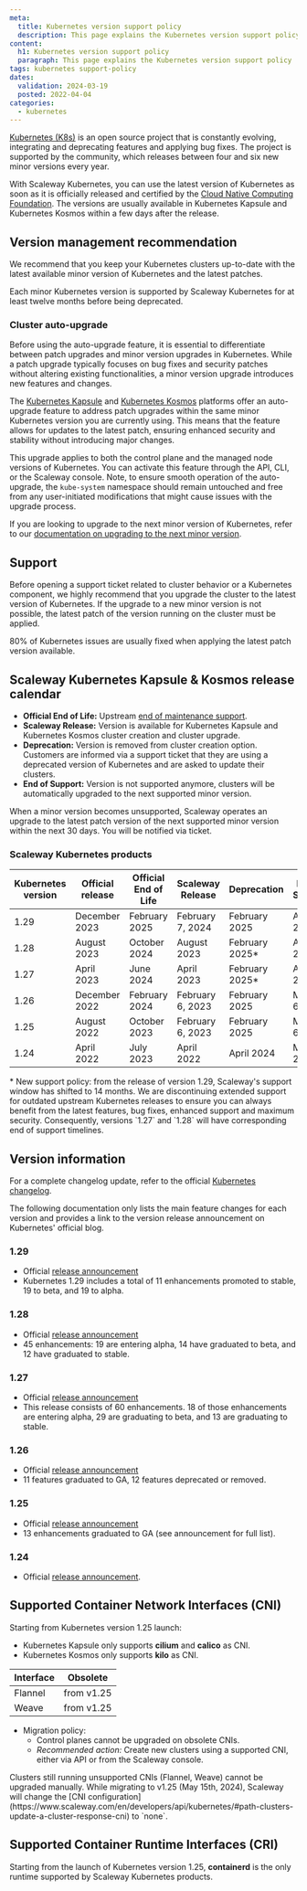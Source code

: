 ```yaml
---
meta:
  title: Kubernetes version support policy
  description: This page explains the Kubernetes version support policy
content:
  h1: Kubernetes version support policy
  paragraph: This page explains the Kubernetes version support policy
tags: kubernetes support-policy
dates:
  validation: 2024-03-19
  posted: 2022-04-04
categories:
  - kubernetes
---
```


[Kubernetes (K8s)](https://kubernetes.io) is an open source project that is constantly evolving, integrating and deprecating features and applying bug fixes. The project is supported by the community, which releases between four and six new minor versions every year.

With Scaleway Kubernetes, you can use the latest version of Kubernetes as soon as it is officially released and certified by the [Cloud Native Computing Foundation](https://www.cncf.io/). The versions are usually available in Kubernetes Kapsule and Kubernetes Kosmos within a few days after the release.

## Version management recommendation

We recommend that you keep your Kubernetes clusters up-to-date with the latest available minor version of Kubernetes and the latest patches.

<Message type="note">
  Each minor Kubernetes version is supported by Scaleway Kubernetes for at least twelve months before being deprecated.
</Message>

### Cluster auto-upgrade

Before using the auto-upgrade feature, it is essential to differentiate between patch upgrades and minor version upgrades in Kubernetes. While a patch upgrade typically focuses on bug fixes and security patches without altering existing functionalities, a minor version upgrade introduces new features and changes.

The [Kubernetes Kapsule](https://www.scaleway.com/en/kubernetes-kapsule/) and [Kubernetes Kosmos](https://www.scaleway.com/en/kubernetes-kosmos/) platforms offer an auto-upgrade feature to address patch upgrades within the same minor Kubernetes version you are currently using. This means that the feature allows for updates to the latest patch, ensuring enhanced security and stability without introducing major changes.

This upgrade applies to both the control plane and the managed node versions of Kubernetes. You can activate this feature through the API, CLI, or the Scaleway console. Note, to ensure smooth operation of the auto-upgrade, the `kube-system` namespace should remain untouched and free from any user-initiated modifications that might cause issues with the upgrade process.

If you are looking to upgrade to the next minor version of Kubernetes, refer to our [documentation on upgrading to the next minor version](/containers/kubernetes/how-to/upgrade-kubernetes-version/).

## Support

Before opening a support ticket related to cluster behavior or a Kubernetes component, we highly recommend that you upgrade the cluster to the latest version of Kubernetes. If the upgrade to a new minor version is not possible, the latest patch of the version running on the cluster must be applied.

80% of Kubernetes issues are usually fixed when applying the latest patch version available.

## Scaleway Kubernetes Kapsule & Kosmos release calendar

* **Official End of Life:** Upstream [end of maintenance support](https://endoflife.date/kubernetes).
* **Scaleway Release:** Version is available for Kubernetes Kapsule and Kubernetes Kosmos cluster creation and cluster upgrade.
* **Deprecation:** Version is removed from cluster creation option. Customers are informed via a support ticket that they are using a deprecated version of Kubernetes and are asked to update their clusters.
* **End of Support:** Version is not supported anymore, clusters will be automatically upgraded to the next supported minor version.

<Message type="note">
When a minor version becomes unsupported, Scaleway operates an upgrade to the latest patch version of the next supported minor version within the next 30 days. You will be notified via ticket.
</Message>

### Scaleway Kubernetes products

| Kubernetes version | Official release | Official End of Life | Scaleway Release             | Deprecation      | End of Support    |
|--------------------|------------------|----------------------|------------------------------|------------------|-------------------|
| 1.29               | December 2023    | February 2025        | February 7, 2024             | February 2025    | April 7, 2025*    |
| 1.28               | August 2023      | October 2024         | August 2023                  | February 2025*   | April 7, 2025*    |
| 1.27               | April 2023       | June 2024            | April 2023                   | February 2025*   | April 7, 2025*    |
| 1.26               | December 2022    | February 2024        | February 6, 2023             | February 2025    | March 6, 2025     |
| 1.25               | August 2022      | October 2023         | February 6, 2023             | February 2025    | March 6, 2025     |
| 1.24               | April 2022       | July 2023            | April 2022                   | April 2024       | May 15, 2024      |

<Message type="important">
* New support policy: from the release of version 1.29, Scaleway's support window has shifted to 14 months.
We are discontinuing extended support for outdated upstream Kubernetes releases to ensure you can always benefit from the latest features, bug fixes, enhanced support and maximum security.
Consequently, versions `1.27` and  `1.28` will have corresponding end of support timelines.
</Message>

## Version information
For a complete changelog update, refer to the official [Kubernetes changelog](https://kubernetes.io/releases/).

The following documentation only lists the main feature changes for each version and provides a link to the version release announcement on Kubernetes' official blog.

### 1.29
* Official [release announcement](https://kubernetes.io/blog/2023/12/18/kubernetes-1-29-feature-loadbalancer-ip-mode-alpha/)
* Kubernetes 1.29 includes a total of 11 enhancements promoted to stable, 19 to beta, and 19 to alpha.

### 1.28
* Official [release announcement](https://kubernetes.io/blog/2023/08/15/kubernetes-v1-28-release/)
* 45 enhancements: 19 are entering alpha, 14 have graduated to beta, and 12 have graduated to stable.

### 1.27
* Official [release announcement](https://kubernetes.io/blog/2023/04/11/kubernetes-v1-27-release/)
* This release consists of 60 enhancements. 18 of those enhancements are entering alpha, 29 are graduating to beta, and 13 are graduating to stable.

### 1.26
* Official [release announcement](https://kubernetes.io/blog/2022/12/09/kubernetes-v1-26-release/)
* 11 features graduated to GA, 12 features deprecated or removed.

### 1.25
* Official [release announcement](https://kubernetes.io/blog/2022/08/23/kubernetes-v1-25-release/)
* 13 enhancements graduated to GA (see announcement for full list).

### 1.24
* Official [release announcement](https://kubernetes.io/blog/2022/05/03/kubernetes-1-24-release-announcement/).

## Supported Container Network Interfaces (CNI)

Starting from Kubernetes version 1.25 launch:
* Kubernetes Kapsule only supports **cilium** and **calico** as CNI.
* Kubernetes Kosmos only supports **kilo** as CNI.

| Interface |   Obsolete  |
|-----------|-------------|
| Flannel   |  from v1.25 |
| Weave     |  from v1.25 |

* Migration policy:
  * Control planes cannot be upgraded on obsolete CNIs.
  * *Recommended action:* Create new clusters using a supported CNI, either via API or from the Scaleway console.

<Message type="important">
Clusters still running unsupported CNIs (Flannel, Weave) cannot be upgraded manually. While migrating to v1.25 (May 15th, 2024), Scaleway will change the [CNI configuration](https://www.scaleway.com/en/developers/api/kubernetes/#path-clusters-update-a-cluster-response-cni) to `none`.
</Message>

## Supported Container Runtime Interfaces (CRI)

Starting from the launch of Kubernetes version 1.25, **containerd** is the only runtime supported by Scaleway Kubernetes products.